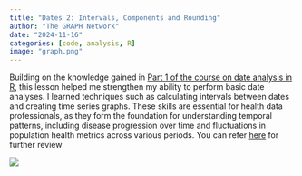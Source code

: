 ```yaml
---
title: "Dates 2: Intervals, Components and Rounding"
author: "The GRAPH Network"
date: "2024-11-16"
categories: [code, analysis, R]
image: "graph.png"
---
```


Building on the knowledge gained in [Part 1 of the course on date analysis in R](https://lawaloa.github.io/date_1/){target="_blank"}, this lesson helped me strengthen my ability to perform basic date analyses. I learned techniques such as calculating intervals between dates and creating time series graphs. These skills are essential for health data professionals, as they form the foundation for understanding temporal patterns, including disease progression over time and fluctuations in population health metrics across various periods. You can refer [here](https://lawaloa.github.io/date_2/){target="_blank"} for further review

![](graph.png)
